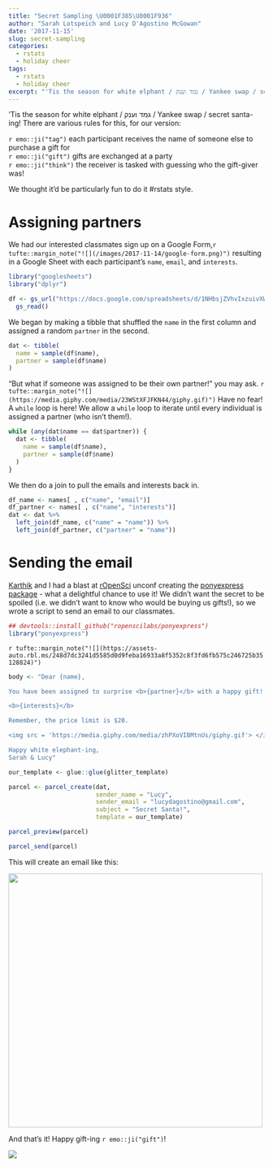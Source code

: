 ```yaml
---
title: "Secret Sampling \U0001F385\U0001F936"
author: "Sarah Lotspeich and Lucy D'Agostino McGowan"
date: '2017-11-15'
slug: secret-sampling
categories: 
  - rstats
  - holiday cheer
tags: 
  - rstats
  - holiday cheer
excerpt: "'Tis the season for white elphant / גמד וענק / Yankee swap / secret santa-ing! We thought it'd be particularly fun to do it #rstats style."
---
```



'Tis the season for white elphant / גמד וענק / Yankee swap / secret santa-ing! There are various rules for this, for our version:  

`r emo::ji("tag")` each participant receives the name of someone else to purchase a gift for  
`r emo::ji("gift")` gifts are exchanged at a party  
`r emo::ji("think")` the receiver is tasked with guessing who the gift-giver was!
 
We thought it'd be particularly fun to do it #rstats style.

# Assigning partners

We had our interested classmates sign up on a Google Form,`r tufte::margin_note("![](/images/2017-11-14/google-form.png)")` resulting in a Google Sheet with each participant's `name`, `email`, and `interests`.

```r
library("googlesheets")
library("dplyr")
```

```r
df <- gs_url("https://docs.google.com/spreadsheets/d/1NHbsjZVhvIxzuivXWQvDBst0oMN7ZcCjCbI8XJeXxJI/edit#gid=860103774") %>%
  gs_read()
```

We began by making a tibble that shuffled the `name` in the first column and assigned a random `partner` in the second.

```r
dat <- tibble(
  name = sample(df$name),
  partner = sample(df$name)
)
```

"But what if someone was assigned to be their own partner!" you may ask. `r tufte::margin_note("![](https://media.giphy.com/media/23WStXFJFKN44/giphy.gif)")` Have no fear! A `while` loop is here! We allow a `while` loop to iterate until every individual is assigned a partner (who isn't them!).

```r
while (any(dat$name == dat$partner)) {
  dat <- tibble(
    name = sample(df$name),
    partner = sample(df$name)
  )
}
```

We then do a join to pull the emails and interests back in.

```r
df_name <- names[ , c("name", "email")]
df_partner <- names[ , c("name", "interests")]
dat <- dat %>%
  left_join(df_name, c("name" = "name")) %>%
  left_join(df_partner, c("partner" = "name"))
```

# Sending the email

[Karthik](https://twitter.com/_inundata) and I had a blast at [rOpenSci](https://ropensci.org) unconf creating the [ponyexpress package](https://github.com/ropenscilabs/ponyexpress) - what a delightful chance to use it! We didn't want the secret to be spoiled (i.e. we didn't want to know who would be buying us gifts!), so we wrote a script to send an email to our classmates.

```r
## devtools::install_github("ropenscilabs/ponyexpress")
library("ponyexpress")
```

`r tufte::margin_note("![](https://assets-auto.rbl.ms/248d7dc3241d5585d0d9feba16933a8f5352c8f3fd6fb575c246725b35128824)")`

```r
body <- "Dear {name},

You have been assigned to surprise <b>{partner}</b> with a happy gift! {partner} told us they have the following interests:

<b>{interests}</b>

Remember, the price limit is $20. 

<img src = 'https://media.giphy.com/media/zhPXoVIBMtnUs/giphy.gif'> </img>

Happy white elephant-ing,
Sarah & Lucy"

our_template <- glue::glue(glitter_template)

parcel <- parcel_create(dat,
                        sender_name = "Lucy",
                        sender_email = "lucydagostino@gmail.com",
                        subject = "Secret Santa!",
                        template = our_template)

parcel_preview(parcel)     

parcel_send(parcel)
```

This will create an email like this:

<img src = "/images/2017-11-14/email.png" width = "500"></img>

And that's it! Happy gift-ing `r emo::ji("gift")`!

![](https://media.giphy.com/media/zhPXoVIBMtnUs/giphy.gif)
